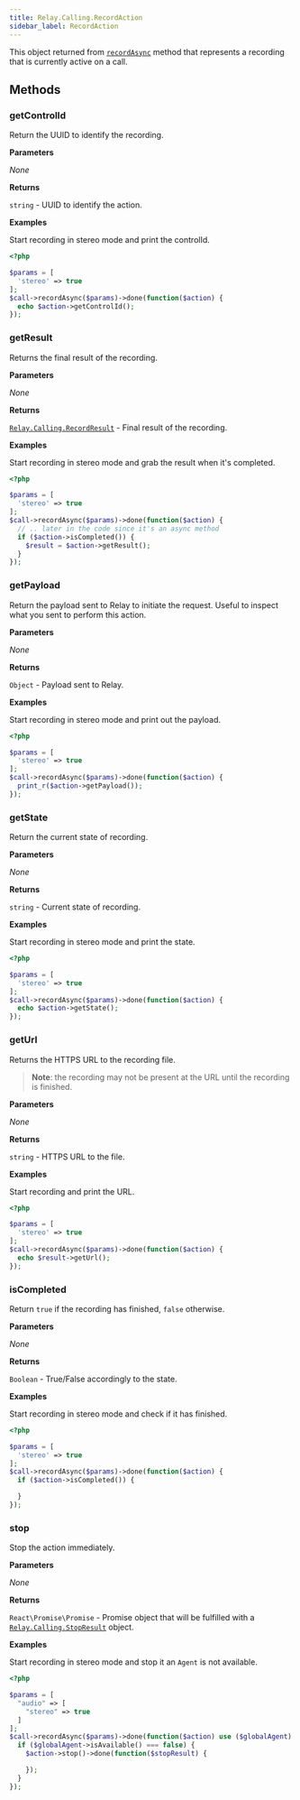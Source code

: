 ```yaml
---
title: Relay.Calling.RecordAction
sidebar_label: RecordAction
---
```


[relay-calling-recordresult]: ../results/record-result
[relay-calling-stopresult]: ../results/stop-result
[call]: ../call#recordasync

This object returned from [`recordAsync`][call] method that represents a recording that is currently active on a call.

## Methods

### getControlId

Return the UUID to identify the recording.

**Parameters**

_None_

**Returns**

`string` - UUID to identify the action.

**Examples**

Start recording in stereo mode and print the controlId.

```php
<?php

$params = [
  'stereo' => true
];
$call->recordAsync($params)->done(function($action) {
  echo $action->getControlId();
});
```

### getResult

Returns the final result of the recording.

**Parameters**

_None_

**Returns**

[`Relay.Calling.RecordResult`][relay-calling-recordresult] - Final result of the recording.

**Examples**

Start recording in stereo mode and grab the result when it's completed.

```php
<?php

$params = [
  'stereo' => true
];
$call->recordAsync($params)->done(function($action) {
  // .. later in the code since it's an async method
  if ($action->isCompleted()) {
    $result = $action->getResult();
  }
});
```

### getPayload

Return the payload sent to Relay to initiate the request. Useful to inspect what you sent to perform this action.

**Parameters**

_None_

**Returns**

`Object` - Payload sent to Relay.

**Examples**

Start recording in stereo mode and print out the payload.

```php
<?php

$params = [
  'stereo' => true
];
$call->recordAsync($params)->done(function($action) {
  print_r($action->getPayload());
});
```

### getState

Return the current state of recording.

**Parameters**

_None_

**Returns**

`string` - Current state of recording.

**Examples**

Start recording in stereo mode and print the state.

```php
<?php

$params = [
  'stereo' => true
];
$call->recordAsync($params)->done(function($action) {
  echo $action->getState();
});
```

### getUrl

Returns the HTTPS URL to the recording file.

> **Note**: the recording may not be present at the URL until the recording is finished.

**Parameters**

_None_

**Returns**

`string` - HTTPS URL to the file.

**Examples**

Start recording and print the URL.

```php
<?php

$params = [
  'stereo' => true
];
$call->recordAsync($params)->done(function($action) {
  echo $result->getUrl();
});
```

### isCompleted

Return `true` if the recording has finished, `false` otherwise.

**Parameters**

_None_

**Returns**

`Boolean` - True/False accordingly to the state.

**Examples**

Start recording in stereo mode and check if it has finished.

```php
<?php

$params = [
  'stereo' => true
];
$call->recordAsync($params)->done(function($action) {
  if ($action->isCompleted()) {

  }
});
```

### stop

Stop the action immediately.

**Parameters**

_None_

**Returns**

`React\Promise\Promise` - Promise object that will be fulfilled with a [`Relay.Calling.StopResult`][relay-calling-stopresult] object.

**Examples**

Start recording in stereo mode and stop it an `Agent` is not available.

```php
<?php

$params = [
  "audio" => [
    "stereo" => true
  ]
];
$call->recordAsync($params)->done(function($action) use ($globalAgent) {
  if ($globalAgent->isAvailable() === false) {
    $action->stop()->done(function($stopResult) {

    });
  }
});
```